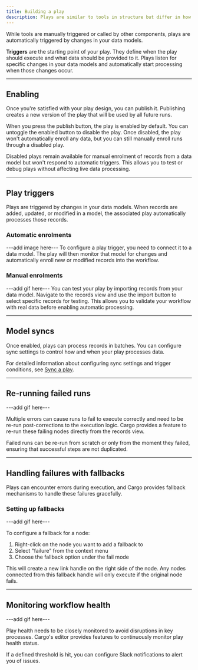 ```yaml
---
title: Building a play
description: Plays are similar to tools in structure but differ in how they're executed
---
```


While tools are manually triggered or called by other components, plays are automatically triggered by changes in your data models.

**Triggers** are the starting point of your play. They define when the play should execute and what data should be provided to it. Plays listen for specific changes in your data models and automatically start processing when those changes occur.

---

## Enabling

Once you're satisfied with your play design, you can publish it. Publishing creates a new version of the play that will be used by all future runs.

When you press the publish button, the play is enabled by default. You can untoggle the enabled button to disable the play. Once disabled, the play won't automatically enroll any data, but you can still manually enroll runs through a disabled play.

Disabled plays remain available for manual enrolment of records from a data model but won't respond to automatic triggers. This allows you to test or debug plays without affecting live data processing.

---

## Play triggers

Plays are triggered by changes in your data models. When records are added, updated, or modified in a model, the associated play automatically processes those records.

### Automatic enrolments
---add image here---
To configure a play trigger, you need to connect it to a data model. The play will then monitor that model for changes and automatically enroll new or modified records into the workflow. 

### Manual enrolments
---add gif here---
You can test your play by importing records from your data model. Navigate to the records view and use the import button to select specific records for testing. This allows you to validate your workflow with real data before enabling automatic processing.

---

## Model syncs

Once enabled, plays can process records in batches. You can configure sync settings to control how and when your play processes data.

For detailed information about configuring sync settings and trigger conditions, see [Sync a play](/reference/plays/sync-a-play).

---

## Re-running failed runs
---add gif here---

Multiple errors can cause runs to fail to execute correctly and need to be re-run post-corrections to the execution logic. Cargo provides a feature to re-run these failing nodes directly from the records view.

Failed runs can be re-run from scratch or only from the moment they failed, ensuring that successful steps are not duplicated.

---

## Handling failures with fallbacks

Plays can encounter errors during execution, and Cargo provides fallback mechanisms to handle these failures gracefully.

### Setting up fallbacks
---add gif here---

To configure a fallback for a node:

1. Right-click on the node you want to add a fallback to
2. Select "failure" from the context menu
3. Choose the fallback option under the fail mode

This will create a new link handle on the right side of the node. Any nodes connected from this fallback handle will only execute if the original node fails.

---

## Monitoring workflow health
---add gif here---

Play health needs to be closely monitored to avoid disruptions in key processes. Cargo's editor provides features to continuously monitor play health status.

If a defined threshold is hit, you can configure Slack notifications to alert you of issues.
